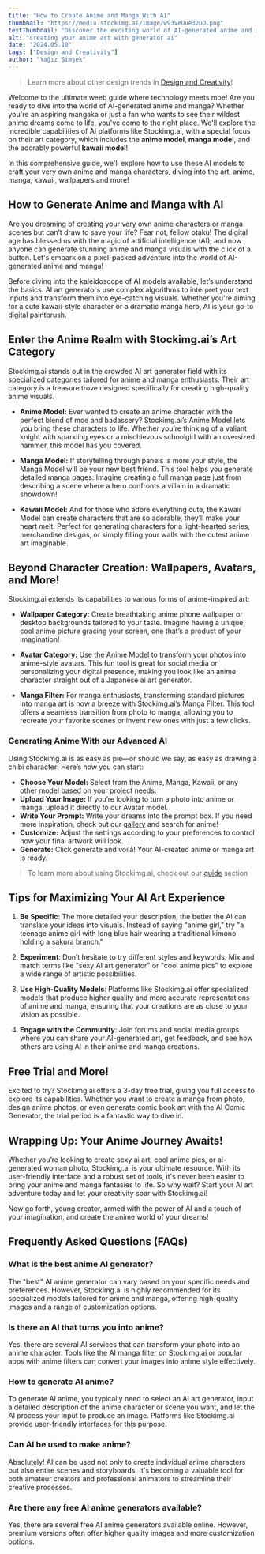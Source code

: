 ```yaml
---
title: "How to Create Anime and Manga With AI"
thumbnail: "https://media.stockimg.ai/image/w93VeUue32DO.png"
textThumbnail: "Discover the exciting world of AI-generated anime and manga with our comprehensive guide! Learn how to use AI tools to create stunning anime characters and dramatic manga scenes, explore specialized AI models like the Anime Model and Kawaii Model from Stockimg.ai, and unlock your creative potential. This guide offers all the tips and tricks you need to start your journey into AI-generated art."
alt: "creating your anime art with generator ai"
date: "2024.05.10"
tags: ["Design and Creativity"]
author: "Yağız Şimşek"
---
```


<CustomImage
    src="https://media.stockimg.ai/image/w93VeUue32DO.png"
    alt="creating your anime art with generator ai"
/>

> Learn more about other design trends in [Design and Creativity](https://stockimg.ai/blog/design-and-creativity)!

Welcome to the ultimate weeb guide where technology meets moe! Are you ready to dive into the world of AI-generated anime and manga? Whether you're an aspiring mangaka or just a fan who wants to see their wildest anime dreams come to life, you've come to the right place. We'll explore the incredible capabilities of AI platforms like Stockimg.ai, with a special focus on their art category, which includes the **anime model**, **manga model**, and the adorably powerful **kawaii model**!

In this comprehensive guide, we'll explore how to use these AI models to craft your very own anime and manga characters, diving into the art, anime, manga, kawaii, wallpapers and more!

## How to Generate Anime and Manga with AI

Are you dreaming of creating your very own anime characters or manga scenes but can’t draw to save your life? Fear not, fellow otaku! The digital age has blessed us with the magic of artificial intelligence (AI), and now anyone can generate stunning anime and manga visuals with the click of a button. Let's embark on a pixel-packed adventure into the world of AI-generated anime and manga!

Before diving into the kaleidoscope of AI models available, let’s understand the basics. AI art generators use complex algorithms to interpret your text inputs and transform them into eye-catching visuals. Whether you're aiming for a cute kawaii-style character or a dramatic manga hero, AI is your go-to digital paintbrush.

## Enter the Anime Realm with Stockimg.ai’s Art Category

<CustomImage
    src="https://media.stockimg.ai/image/zOYMyAH8MTWz.png"
    alt="anime girl and boy in love"
/>

Stockimg.ai stands out in the crowded AI art generator field with its specialized categories tailored for anime and manga enthusiasts. Their art category is a treasure trove designed specifically for creating high-quality anime visuals.

- **Anime Model:** Ever wanted to create an anime character with the perfect blend of moe and badassery? Stockimg.ai’s Anime Model lets you bring these characters to life. Whether you’re thinking of a valiant knight with sparkling eyes or a mischievous schoolgirl with an oversized hammer, this model has you covered.

- **Manga Model:** If storytelling through panels is more your style, the Manga Model will be your new best friend. This tool helps you generate detailed manga pages. Imagine creating a full manga page just from describing a scene where a hero confronts a villain in a dramatic showdown!

- **Kawaii Model:** And for those who adore everything cute, the Kawaii Model can create characters that are so adorable, they’ll make your heart melt. Perfect for generating characters for a light-hearted series, merchandise designs, or simply filling your walls with the cutest anime art imaginable.

## Beyond Character Creation: Wallpapers, Avatars, and More!

Stockimg.ai extends its capabilities to various forms of anime-inspired art:

- **Wallpaper Category:** Create breathtaking anime phone wallpaper or desktop backgrounds tailored to your taste. Imagine having a unique, cool anime picture gracing your screen, one that’s a product of your imagination!

- **Avatar Category:** Use the Anime Model to transform your photos into anime-style avatars. This fun tool is great for social media or personalizing your digital presence, making you look like an anime character straight out of a Japanese ai art generator.

- **Manga Filter:** For manga enthusiasts, transforming standard pictures into manga art is now a breeze with Stockimg.ai’s Manga Filter. This tool offers a seamless transition from photo to manga, allowing you to recreate your favorite scenes or invent new ones with just a few clicks.

### Generating Anime With our Advanced AI

<CustomImage
    src="https://media.stockimg.ai/image/Z63uxEyUjA_1.png"
    alt="jelly anime girl"
/>

Using Stockimg.ai is as easy as pie—or should we say, as easy as drawing a chibi character! Here’s how you can start:

- **Choose Your Model:** Select from the Anime, Manga, Kawaii, or any other model based on your project needs.
- **Upload Your Image:** If you’re looking to turn a photo into anime or manga, upload it directly to our Avatar model.
- **Write Your Prompt:** Write your dreams into the prompt box. If you need more inspiration, check out our [gallery](https://stockimg.ai/gallery) and search for anime!
- **Customize:** Adjust the settings according to your preferences to control how your final artwork will look.
- **Generate:** Click generate and voilà! Your AI-created anime or manga art is ready.

> To learn more about using Stockimg.ai, check out our [guide](https://stockimg.ai/blog/guide) section 

## Tips for Maximizing Your AI Art Experience

1. **Be Specific**: The more detailed your description, the better the AI can translate your ideas into visuals. Instead of saying "anime girl," try "a teenage anime girl with long blue hair wearing a traditional kimono holding a sakura branch."

2. **Experiment**: Don’t hesitate to try different styles and keywords. Mix and match terms like "sexy AI art generator" or "cool anime pics" to explore a wide range of artistic possibilities.

3. **Use High-Quality Models**: Platforms like Stockimg.ai offer specialized models that produce higher quality and more accurate representations of anime and manga, ensuring that your creations are as close to your vision as possible.

4. **Engage with the Community**: Join forums and social media groups where you can share your AI-generated art, get feedback, and see how others are using AI in their anime and manga creations.

## Free Trial and More!

Excited to try? Stockimg.ai offers a 3-day free trial, giving you full access to explore its capabilities. Whether you want to create a manga from photo, design anime photos, or even generate comic book art with the AI Comic Generator, the trial period is a fantastic way to dive in.

## Wrapping Up: Your Anime Journey Awaits!

Whether you’re looking to create sexy ai art, cool anime pics, or ai-generated woman photo, Stockimg.ai is your ultimate resource. With its user-friendly interface and a robust set of tools, it's never been easier to bring your anime and manga fantasies to life. So why wait? Start your AI art adventure today and let your creativity soar with Stockimg.ai!

Now go forth, young creator, armed with the power of AI and a touch of your imagination, and create the anime world of your dreams!

## Frequently Asked Questions (FAQs)

### What is the best anime AI generator?

The "best" AI anime generator can vary based on your specific needs and preferences. However, Stockimg.ai is highly recommended for its specialized models tailored for anime and manga, offering high-quality images and a range of customization options.

### Is there an AI that turns you into anime?

Yes, there are several AI services that can transform your photo into an anime character. Tools like the AI manga filter on Stockimg.ai or popular apps with anime filters can convert your images into anime style effectively.

### How to generate AI anime?

To generate AI anime, you typically need to select an AI art generator, input a detailed description of the anime character or scene you want, and let the AI process your input to produce an image. Platforms like Stockimg.ai provide user-friendly interfaces for this purpose.

### Can AI be used to make anime?

Absolutely! AI can be used not only to create individual anime characters but also entire scenes and storyboards. It's becoming a valuable tool for both amateur creators and professional animators to streamline their creative processes.

### Are there any free AI anime generators available?

Yes, there are several free AI anime generators available online. However, premium versions often offer higher quality images and more customization options.